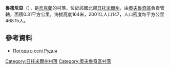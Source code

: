 {{coord|51|8|25|N|28|42|15|E|scale:30000|display=title}}

'''魯德尼亞'''（{{lang-uk|Рудня}}），是[[烏克蘭|烏克蘭]]的村落，位於該國北部[[日托米爾州|日托米爾州]]，由[[奧夫魯奇區|奧夫魯奇區]]負責管轄，面積0.31平方公里，海拔高度164米，2001年人口147，人口密度每平方公里468.15人。

==參考資料==
* [http://weather.in.ua/ua/zhitomirskaja/22926 Погода в селі Рудня] {{Wayback|url=http://weather.in.ua/ua/zhitomirskaja/22926 |date=20111219121034 }}

{{DEFAULTSORT:Рудня}}
[[Category:日托米爾州村落|Category:日托米爾州村落]]
[[Category:奧夫魯奇區村落|Category:奧夫魯奇區村落]]


{{Zhytomyr-geo-stub}}